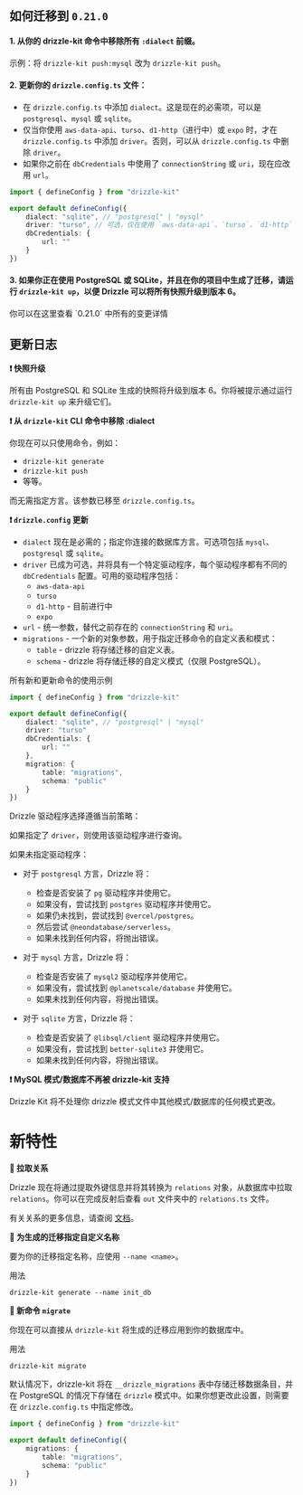 
## 如何迁移到 `0.21.0`

#### 1. 从你的 drizzle-kit 命令中移除所有 `:dialect` 前缀。
示例：将 `drizzle-kit push:mysql` 改为 `drizzle-kit push`。

#### 2. 更新你的 `drizzle.config.ts` 文件：
 - 在 `drizzle.config.ts` 中添加 `dialect`。这是现在的必需项，可以是 `postgresql`、`mysql` 或 `sqlite`。
 - 仅当你使用 `aws-data-api`、`turso`、`d1-http`（进行中）或 `expo` 时，才在 `drizzle.config.ts` 中添加 `driver`。否则，可以从 `drizzle.config.ts` 中删除 `driver`。
 - 如果你之前在 `dbCredentials` 中使用了 `connectionString` 或 `uri`，现在应改用 `url`。
    
```ts
import { defineConfig } from "drizzle-kit"

export default defineConfig({
    dialect: "sqlite", // "postgresql" | "mysql"
    driver: "turso", // 可选，仅在使用 `aws-data-api`、`turso`、`d1-http`（进行中）或 `expo` 时使用
    dbCredentials: {
        url: ""
    }
})
```

#### 3. 如果你正在使用 PostgreSQL 或 SQLite，并且在你的项目中生成了迁移，请运行 `drizzle-kit up`，以便 Drizzle 可以将所有快照升级到版本 6。

<Callout>
  你可以在这里查看 `0.21.0` 中所有的变更详情
</Callout>

## 更新日志

**❗ 快照升级**

所有由 PostgreSQL 和 SQLite 生成的快照将升级到版本 6。你将被提示通过运行 `drizzle-kit up` 来升级它们。

**❗ 从 `drizzle-kit` CLI 命令中移除 :dialect**

你现在可以只使用命令，例如：

- `drizzle-kit generate`
- `drizzle-kit push`
- 等等。

而无需指定方言。该参数已移至 `drizzle.config.ts`。

**❗ `drizzle.config` 更新**

- `dialect` 现在是必需的；指定你连接的数据库方言。可选项包括 `mysql`、`postgresql` 或 `sqlite`。
- `driver` 已成为可选，并将具有一个特定驱动程序，每个驱动程序都有不同的 `dbCredentials` 配置。可用的驱动程序包括：
  - `aws-data-api`
  - `turso`
  - `d1-http` - 目前进行中
  - `expo`
- `url` - 统一参数，替代之前存在的 `connectionString` 和 `uri`。
- `migrations` - 一个新的对象参数，用于指定迁移命令的自定义表和模式：
  - `table` - drizzle 将存储迁移的自定义表。
  - `schema` - drizzle 将存储迁移的自定义模式（仅限 PostgreSQL）。

所有新和更新命令的使用示例
```ts
import { defineConfig } from "drizzle-kit"

export default defineConfig({
    dialect: "sqlite", // "postgresql" | "mysql"
    driver: "turso"
    dbCredentials: {
        url: ""
    },
    migration: {
        table: "migrations",
        schema: "public"
    }
})
```

Drizzle 驱动程序选择遵循当前策略：

如果指定了 `driver`，则使用该驱动程序进行查询。

如果未指定驱动程序：

- 对于 `postgresql` 方言，Drizzle 将：
  - 检查是否安装了 `pg` 驱动程序并使用它。
  - 如果没有，尝试找到 `postgres` 驱动程序并使用它。
  - 如果仍未找到，尝试找到 `@vercel/postgres`。
  - 然后尝试 `@neondatabase/serverless`。
  - 如果未找到任何内容，将抛出错误。

- 对于 `mysql` 方言，Drizzle 将：
  - 检查是否安装了 `mysql2` 驱动程序并使用它。
  - 如果没有，尝试找到 `@planetscale/database` 并使用它。
  - 如果未找到任何内容，将抛出错误。

- 对于 `sqlite` 方言，Drizzle 将：
  - 检查是否安装了 `@libsql/client` 驱动程序并使用它。
  - 如果没有，尝试找到 `better-sqlite3` 并使用它。
  - 如果未找到任何内容，将抛出错误。

**❗ MySQL 模式/数据库不再被 drizzle-kit 支持**

Drizzle Kit 将不处理你 drizzle 模式文件中其他模式/数据库的任何模式更改。

# 新特性

**🎉 拉取关系**

Drizzle 现在将通过提取外键信息并将其转换为 `relations` 对象，从数据库中拉取 `relations`。你可以在完成反射后查看 `out` 文件夹中的 `relations.ts` 文件。

有关关系的更多信息，请查阅 [文档](/docs/rqb#declaring-relations)。


**🎉 为生成的迁移指定自定义名称**

要为你的迁移指定名称，应使用 `--name <name>`。

用法
```
drizzle-kit generate --name init_db
```

**🎉 新命令 `migrate`**

你现在可以直接从 `drizzle-kit` 将生成的迁移应用到你的数据库中。

用法
```
drizzle-kit migrate
```

默认情况下，drizzle-kit 将在 `__drizzle_migrations` 表中存储迁移数据条目，并在 PostgreSQL 的情况下存储在 `drizzle` 模式中。如果你想更改此设置，则需要在 `drizzle.config.ts` 中指定修改。

```ts
import { defineConfig } from "drizzle-kit"

export default defineConfig({
    migrations: {
        table: "migrations",
        schema: "public"
    }
})
```